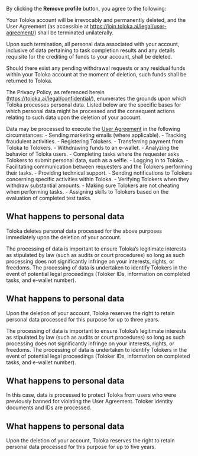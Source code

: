 By clicking the **Remove profile** button, you agree to the following:

Your Toloka account will be irrevocably and permanently deleted, and the User Agreement (as accessible at https://join.toloka.ai/legal/user-agreement/) shall be terminated unilaterally.

Upon such termination, all personal data associated with your account, inclusive of data pertaining to task completion results and any details requisite for the crediting of funds to your account, shall be deleted. 

Should there exist any pending withdrawal requests or any residual funds within your Toloka account at the moment of deletion, such funds shall be returned to Toloka. 

The Privacy Policy, as referenced herein (https://toloka.ai/legal/confidential/), enumerates the grounds upon which Toloka processes personal data. Listed below are the specific bases for which personal data might be processed and the consequent actions relating to such data upon the deletion of your account. 


<Cut title="Processing of data pursuant to the User Agreement">

Data may be processed to execute the [User Agreement](https://toloka.ai/tolokers/legal/user-agreement/) in the following circumstances: 
    - Sending marketing emails (where applicable).
    - Tracking fraudulent activities.
    - Registering Tolokers.
    - Transferring payment from Toloka to Tolokers.
    - Withdrawing funds to an e-wallet.
    - Analyzing the behavior of Toloka users.
    - Completing tasks where the requester asks Tolokers to submit personal data, such as a selfie.
    - Logging in to Toloka.
    - Facilitating communication between requesters and the Tolokers performing their tasks.
    - Providing technical support.
    - Sending notifications to Tolokers concerning specific activities within Toloka.
    - Verifying Tolokers when they withdraw substantial amounts.
    - Making sure Tolokers are not cheating when performing tasks.
    - Assigning skills to Tolokers based on the evaluation of completed test tasks.

## What happens to personal data
Toloka deletes personal data processed for the above purposes immediately upon the deletion of your account. 
</Cut>

<Cut title="Processing of data in pursuit of Toloka’s legitimate interests">
The processing of data is important to ensure Toloka’s legitimate interests as stipulated by law (such as audits or court procedures) so long as such processing does not significantly infringe on your interests, rights, or freedoms. The processing of data is undertaken to identify Tolokers in the event of potential legal proceedings (Toloker IDs, information on completed tasks, and e-wallet number).

## What happens to personal data
Upon the deletion of your account, Toloka reserves the right to retain personal data processed for this purpose for up to three years.
</Cut>


<Cut title="Processing of data for anti-fraud measures">
The processing of data is important to ensure Toloka’s legitimate interests as stipulated by law (such as audits or court procedures) so long as such processing does not significantly infringe on your interests, rights, or freedoms. The processing of data is undertaken to identify Tolokers in the event of potential legal proceedings (Toloker IDs, information on completed tasks, and e-wallet number).

## What happens to personal data
In this case, data is processed to protect Toloka from users who were previously banned for violating the User Agreement. Toloker identity documents and IDs are processed.

## What happens to personal data 

Upon the deletion of your account, Toloka reserves the right to retain personal data processed for this purpose for up to five years.
</Cut>